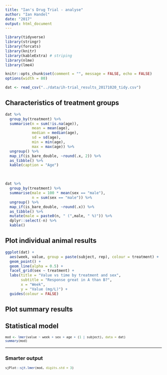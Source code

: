 ```yaml
---
title: "Ian's Drug Trial - analyse"
author: "Ian Handel"
date: "2017"
output: html_document
---
```



```r
library(tidyverse)
library(stringr)
library(forcats)
library(knitr)
library(kableExtra) # striping
library(nlme)
library(lme4)

knitr::opts_chunk$set(comment = "", message = FALSE, echo = FALSE)
options(width = 80)
```


```r
dat <- read_csv("../data/ih-trial_results_20171020_tidy.csv")
```

## Characteristics of treatment groups
```r
dat %>%
  group_by(treatment) %>% 
  summarise(n = sum(!is.na(age)),
            mean = mean(age),
            median = median(age),
            sd = sd(age),
            min = min(age),
            max = max(age)) %>% 
  ungroup() %>% 
  map_if(is_bare_double, ~round(.x, 2)) %>% 
  as_tibble() %>% 
  kable(caption = "Age")
```

\ 
\ 


```r
dat %>%
  group_by(treatment) %>% 
  summarise(male = 100 * mean(sex == "male"),
            n = sum(sex == "male")) %>% 
  ungroup() %>% 
  map_if(is_bare_double, ~round(.x)) %>%
  as_tibble() %>% 
  mutate(male = paste0(n, " (",male, " %)")) %>%
  dplyr::select(-n) %>% 
  kable()


```

## Plot individual animal results

```r
ggplot(dat) +
  aes(week, value, group = paste(subject, rep), colour = treatment) +
  geom_point() +
  geom_line(alpha = 0.5) +
  facet_grid(sex ~ treatment) +
  labs(title = "Value vs time by treatment and sex",
       subtitle = "Response great in A than B?",
       x = "Week",
       y = "Value (mg/L)") +
  guides(colour = FALSE)
```

## Plot summary results




## Statistical model

<small>
```r
mod <- lmer(value ~ week + sex + age + (1 | subject), data = dat)
summary(mod)
```
</small>

----
### Smarter output

<small>
```r
sjPlot::sjt.lmer(mod, digits.std = 3)
```
</small>

